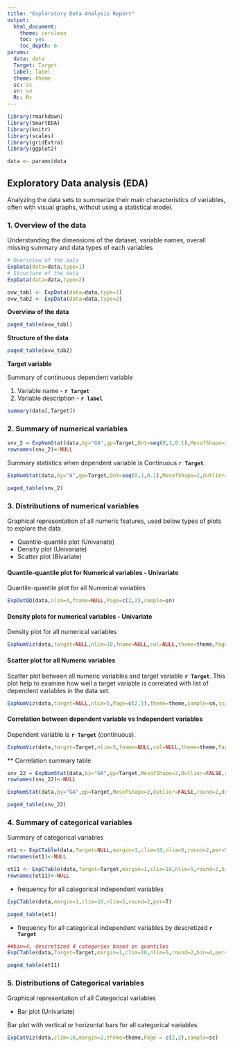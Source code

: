 ```yaml
---
title: "Exploratory Data Analysis Report"
output:
  html_document: 
    theme: cerulean
    toc: yes
    toc_depth: 6
params:
  data: data
  Target: Target
  label: label
  theme: theme
  sc: sc
  sn: sn
  Rc: Rc
---
```

  
```r
library(rmarkdown)
library(SmartEDA)
library(knitr)
library(scales)
library(gridExtra)
library(ggplot2)

data <- params$data

```
  
## Exploratory Data analysis (EDA)
Analyzing the data sets to summarize their main characteristics of variables, often with visual graphs, without using a statistical model. 

### 1. Overview of the data
Understanding the dimensions of the dataset, variable names, overall missing summary and data types of each variables


```r
# Overiview of the data
ExpData(data=data,type=1)
# Structure of the data
ExpData(data=data,type=2)
```

```r
ovw_tabl <- ExpData(data=data,type=1)
ovw_tab2 <- ExpData(data=data,type=2)
```

**Overview of the data**
```r
paged_table(ovw_tabl)
```

**Structure of the data**
```r
paged_table(ovw_tab2)
```

**Target variable**

Summary of continuous dependent variable

  1. Variable name - **`r Target `**
  2. Variable description - **`r label `**

```r
summary(data[,Target])
```

### 2. Summary of numerical variables

```r
snv_2 = ExpNumStat(data,by="GA",gp=Target,Qnt=seq(0,1,0.1),MesofShape=2,Outlier=TRUE,round=2)
rownames(snv_2)<-NULL
```

Summary statistics when dependent variable is Continuous **`r Target `**. 

```r
ExpNumStat(data,by="A",gp=Target,Qnt=seq(0,1,0.1),MesofShape=2,Outlier=TRUE,round=2)
```

```r
paged_table(snv_2)
```

### 3. Distributions of numerical variables
Graphical representation of all numeric features, used below types of plots to explore the data

  * Quantile-quantile plot (Univariate)
  * Density plot (Univariate)
  * Scatter plot (Bivariate)

#### Quantile-quantile plot for Numerical variables - Univariate  
Quantile-quantile plot for all Numerical variables

```r
ExpOutQQ(data,nlim=4,fname=NULL,Page=c(2,2),sample=sn)
```
    
#### Density plots for numerical variables - Univariate
Density plot for all numerical variables

```r
ExpNumViz(data,target=NULL,nlim=10,fname=NULL,col=NULL,theme=theme,Page=c(2,2),sample=sn)
```

#### Scatter plot for all Numeric variables
Scatter plot between all numeric variables and target variable **`r Target `**.
This plot help to examine how well a target variable is correlated with list of dependent variables in the data set.

```r
ExpNumViz(data,target=NULL,nlim=5,Page=c(2,1),theme=theme,sample=sn,scatter=TRUE)
```


#### Correlation between dependent variable vs Independent variables

Dependent variable is **`r Target `** (continuous). 

```r
ExpNumViz(data,target=Target,nlim=5,fname=NULL,col=NULL,theme=theme,Page=c(2,2),sample=sn)
```

** Correlation summary table

```r
snv_22 = ExpNumStat(data,by="GA",gp=Target,MesofShape=2,Outlier=FALSE,round=2,dcast=T,val="cor")
rownames(snv_22)<-NULL

```

```r
ExpNumStat(data,by="GA",gp=Target,MesofShape=2,Outlier=FALSE,round=2,dcast=T,val="cor")
```

```r
paged_table(snv_22)
```

### 4. Summary of categorical variables
Summary of categorical variables

```r
et1 <- ExpCTable(data,Target=NULL,margin=1,clim=10,nlim=5,round=2,per=T)
rownames(et1)<-NULL
```

```r
et11 <- ExpCTable(data,Target=Target,margin=1,clim=10,nlim=5,round=2,bin=4,per=T)
rownames(et11)<-NULL
```
  * frequency for all categorical independent variables

```r
ExpCTable(data,margin=1,clim=10,nlim=5,round=2,per=T)
```

```r
paged_table(et1)
```

 * frequency for all categorical independent variables by descretized **`r Target `**

```r
##bin=4, descretized 4 categories based on quantiles
ExpCTable(data,Target=Target,margin=1,clim=10,nlim=5,round=2,bin=4,per=T)
```

```r
paged_table(et11)
```

### 5. Distributions of Categorical variables
Graphical representation of all Categorical variables

  * Bar plot (Univariate)
 
Bar plot with vertical or horizontal bars for all categorical variables

```r
ExpCatViz(data,clim=10,margin=2,theme=theme,Page = c(2,2),sample=sc)
```
